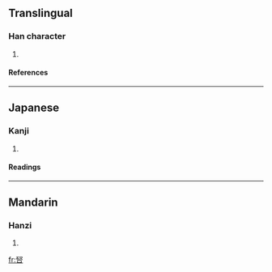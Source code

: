 ==Translingual==
===Han character===
{{Han char|rn=30|rad=口|as=07|sn=10|four=|canj=一水口 (MER)}}
# {{defn|Han}}
====References====
{{Han ref|kx=0193.051|dkj=03746|dj=0413.150|hdz=10627.090|uh=5518|ud=21784}}
----
==Japanese==
===Kanji===
{{ja-kanji|grade=|rs=口07}}
# {{defn|Japanese}} 
====Readings====
{{ja-readings|on=[[けい]] (kei)|kun=}}
----
==Mandarin==
===Hanzi===
{{cmn-hanzi|pin=[[qǐ]] ([[qi3]])|wg=ch'i<sup>3</sup>}}
# {{defn|Mandarin}}

[[fr:唘]]